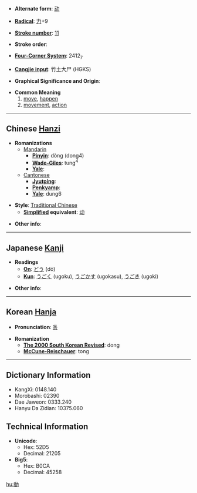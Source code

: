 * '''Alternate form''': [[动]]

* '''[[Wiktionary:Chinese radical index| Radical]]''': [[Wiktionary:Chinese radical index 力|力]]+9

* '''[[Wiktionary:Chinese total strokes index|Stroke number]]''': [[Wiktionary:Chinese total strokes index 11|11]]

* '''Stroke order''': 

* '''[[Wiktionary:Chinese four corner index|Four-Corner System]]''': 2412<sub>7</sub>

* '''[[Wiktionary:Chinese Cangjie index|Cangjie input]]''': 竹土大尸 (HGKS)

* '''Graphical Significance and Origin''': 

* '''Common Meaning'''
*#[[move]], [[happen]]
*# [[movement]], [[action]]

----

== Chinese [[Hanzi]] ==

* '''Romanizations'''
** [[Mandarin]]
*** '''[[Pinyin]]''': dòng (dong4)
*** '''[[Wade-Giles]]''': tung<sup>4</sup>
*** '''[[Yale]]''': 
**[[Cantonese]]
***'''[[Jyutping]]''':
***'''[[Penkyamp]]''': 
***'''[[Yale]]''': dung6

* '''Style''': [[Traditional Chinese]] 
** '''[[Simplified Chinese|Simplified]] equivalent''': [[动]]

* '''Other info''': 

----

== Japanese [[Kanji]] ==

* '''Readings'''
** '''[[On]]''': [[どう]] (dō)
** '''[[Kun]]''': [[うごく]] (ugoku), [[うごかす]] (ugokasu), [[うごき]] (ugoki)

* '''Other info''':  

----

== Korean [[Hanja]] ==

* '''Pronunciation''': [[동]]

* '''Romanization'''
** '''[[The 2000 South Korean Revised Romanization|The 2000 South Korean Revised]]''': dong
** '''[[McCune-Reischauer]]''': tong

----

== Dictionary Information ==

* KangXi: 0148.140
* Morobashi: 02390
* Dae Jaweon: 0333.240
* Hanyu Da Zidian: 10375.060

== Technical Information ==

* '''Unicode''':
** Hex: 52D5
** Decimal: 21205
* '''Big5''':
** Hex: B0CA
** Decimal: 45258

[[hu:動]]